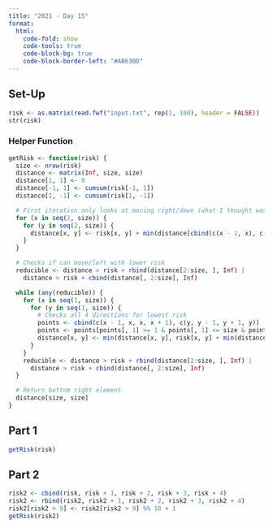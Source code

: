 ```yaml
---
title: "2021 - Day 15"
format:
  html:
    code-fold: show
    code-tools: true
    code-block-bg: true
    code-block-border-left: "#AB63BD"
---
```


## Set-Up

```r
risk <- as.matrix(read.fwf("input.txt", rep(1, 100), header = FALSE))
str(risk)
```

### Helper Function

```r
getRisk <- function(risk) {
  size <- nrow(risk)
  distance <- matrix(Inf, size, size)
  distance[1, 1] <- 0
  distance[-1, 1] <- cumsum(risk[-1, 1])
  distance[1, -1] <- cumsum(risk[1, -1])

  # First iteration only looks at moving right/down (what I thought was all that happened...)
  for (x in seq(2, size)) {
    for (y in seq(2, size)) {
      distance[x, y] <- risk[x, y] + min(distance[cbind(c(x - 1, x), c(y, y - 1))])
    }
  }

  # Checks if can move/left with lower risk
  reducible <- distance > risk + rbind(distance[2:size, ], Inf) |
    distance > risk + cbind(distance[, 2:size], Inf)

  while (any(reducible)) {
    for (x in seq(1, size)) {
      for (y in seq(1, size)) {
        # Checks all 4 directions for lowest risk
        points <- cbind(c(x - 1, x, x, x + 1), c(y, y - 1, y + 1, y))
        points <- points[points[, 1] >= 1 & points[, 1] <= size & points[, 2] >= 1 & points[, 2] <= size, ]
        distance[x, y] <- min(distance[x, y], risk[x, y] + min(distance[points]))
      }
    }
    reducible <- distance > risk + rbind(distance[2:size, ], Inf) |
      distance > risk + cbind(distance[, 2:size], Inf)
  }

  # Return bottom right element
  distance[size, size]
}
```

## Part 1

```r
getRisk(risk)
```

## Part 2

```r
risk2 <- cbind(risk, risk + 1, risk + 2, risk + 3, risk + 4)
risk2 <- rbind(risk2, risk2 + 1, risk2 + 2, risk2 + 3, risk2 + 4)
risk2[risk2 > 9] <- risk2[risk2 > 9] %% 10 + 1
getRisk(risk2)
```
